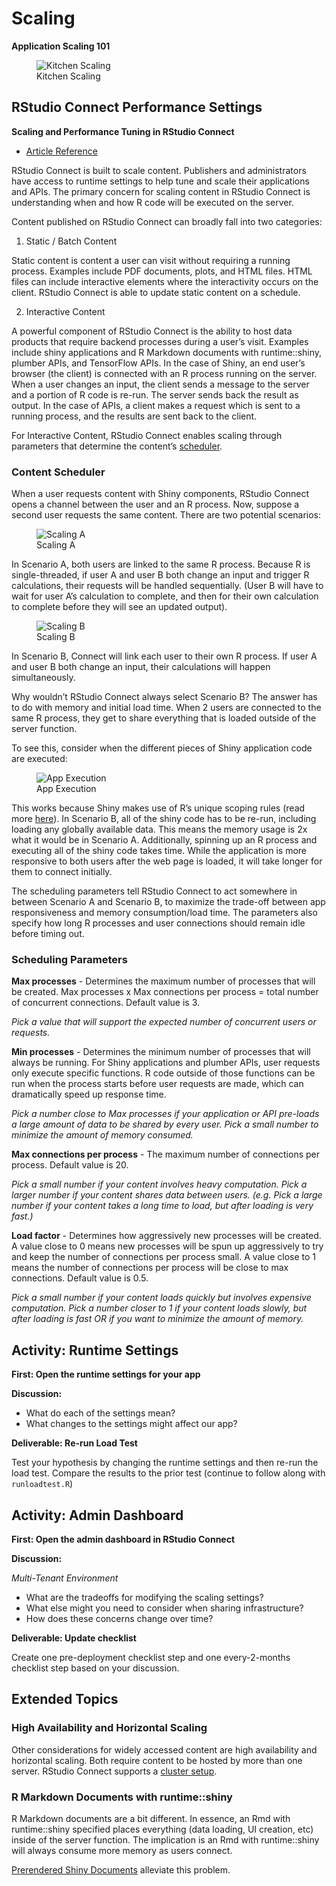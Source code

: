 # Scaling 

**Application Scaling 101**

![Kitchen Scaling](imgs/scaling/kitchen-scaling.png)

## RStudio Connect Performance Settings

**Scaling and Performance Tuning in RStudio Connect**

- [Article Reference](https://support.rstudio.com/hc/en-us/articles/231874748-scaling-and-performance-tuning-rstudio-connect)

RStudio Connect is built to scale content. Publishers and administrators have access to runtime settings to help tune and scale their applications and APIs. The primary concern for scaling content in RStudio Connect is understanding when and how R code will be executed on the server.

Content published on RStudio Connect can broadly fall into two categories:

1. Static / Batch Content

Static content is content a user can visit without requiring a running process. Examples include PDF documents, plots, and HTML files. HTML files can include interactive elements where the interactivity occurs on the client. RStudio Connect is able to update static content on a schedule.

2. Interactive Content

A powerful component of RStudio Connect is the ability to host data products that require backend processes during a user's visit. Examples include shiny applications and R Markdown documents with runtime::shiny, plumber APIs, and TensorFlow APIs. In the case of Shiny, an end user's browser (the client) is connected with an R process running on the server. When a user changes an input, the client sends a message to the server and a portion of R code is re-run. The server sends back the result as output. In the case of APIs, a client makes a request which is sent to a running process, and the results are sent back to the client.

For Interactive Content, RStudio Connect enables scaling through parameters that determine the content's [scheduler](https://docs.rstudio.com/connect/admin/appendix-configuration.html#appendix-configuration-scheduler).

### Content Scheduler

When a user requests content with Shiny components, RStudio Connect opens a channel between the user and an R process. Now, suppose a second user requests the same content. There are two potential scenarios:

![Scaling A](imgs/scaling/scaling-a.png)

In Scenario A, both users are linked to the same R process. Because R is single-threaded, if user A and user B both change an input and trigger R calculations, their requests will be handled sequentially. (User B will have to wait for user A’s calculation to complete, and then for their own calculation to complete before they will see an updated output).

![Scaling B](imgs/scaling/scaling-b.png)

In Scenario B, Connect will link each user to their own R process. If user A and user B both change an input, their calculations will happen simultaneously. 

Why wouldn’t RStudio Connect always select Scenario B? The answer has to do with memory and initial load time. When 2 users are connected to the same R process, they get to share everything that is loaded outside of the server function.

To see this, consider when the different pieces of Shiny application code are executed:

![App Execution](imgs/scaling/app-execution.png)

This works because Shiny makes use of R’s unique scoping rules (read more [here](http://shiny.rstudio.com/articles/scoping.html)). In Scenario B, all of the shiny code has to be re-run, including loading any globally available data. This means the memory usage is 2x what it would be in Scenario A. Additionally, spinning up an R process and executing all of the shiny code takes time. While the application is more responsive to both users after the web page is loaded, it will take longer for them to connect initially.

The scheduling parameters tell RStudio Connect to act somewhere in between Scenario A and Scenario B, to maximize the trade-off between app responsiveness and memory consumption/load time. The parameters also specify how long R processes and user connections should remain idle before timing out.

### Scheduling Parameters

**Max processes** - Determines the maximum number of processes that will be created. Max processes x Max connections per process = total number of concurrent connections. Default value is 3.

_Pick a value that will support the expected number of concurrent users or requests._

**Min processes** - Determines the minimum number of processes that will always be running. For Shiny applications and plumber APIs, user requests only execute specific functions. R code outside of those functions can be run when the process starts before user requests are made, which can dramatically speed up response time.

_Pick a number close to Max processes if your application or API pre-loads a large amount of data to be shared by every user. Pick a small number to minimize the amount of memory consumed._

**Max connections per process** - The maximum number of connections per process. Default value is 20.

_Pick a small number if your content involves heavy computation. Pick a larger number if your content shares data between users. (e.g. Pick a large number if your content takes a long time to load, but after loading is very fast.)_

**Load factor** - Determines how aggressively new processes will be created.  A value close to 0 means new processes will be spun up aggressively to try and keep the number of connections per process small. A value close to 1 means the number of connections per process will be close to max connections. Default value is 0.5.

_Pick a small number if your content loads quickly but involves expensive computation. Pick a number closer to 1 if your content loads slowly, but after loading is fast OR if you want to minimize the amount of memory._

## Activity: Runtime Settings

**First: Open the runtime settings for your app**

**Discussion:**

- What do each of the settings mean?
- What changes to the settings might affect our app?

**Deliverable: Re-run Load Test**

Test your hypothesis by changing the runtime settings and then re-run the load test. Compare the results to the prior test (continue to follow along with `runloadtest.R`)

## Activity: Admin Dashboard

**First: Open the admin dashboard in RStudio Connect**

**Discussion:**

_Multi-Tenant Environment_

- What are the tradeoffs for modifying the scaling settings?
- What else might you need to consider when sharing infrastructure?
- How does these concerns change over time?

**Deliverable: Update checklist**

Create one pre-deployment checklist step and one every-2-months checklist step based on your discussion.

## Extended Topics

### High Availability and Horizontal Scaling

Other considerations for widely accessed content are high availability and horizontal scaling. Both require content to be hosted by more than one server. RStudio Connect supports a [cluster setup](https://docs.rstudio.com/connect/admin/high-availability.html).

### R Markdown Documents with runtime::shiny

R Markdown documents are a bit different. In essence, an Rmd with runtime::shiny specified places everything (data loading, UI creation, etc) inside of the server function. The implication is an Rmd with runtime::shiny will always consume more memory as users connect.

[Prerendered Shiny Documents](https://rmarkdown.rstudio.com/authoring_shiny_prerendered.html) alleviate this problem.

